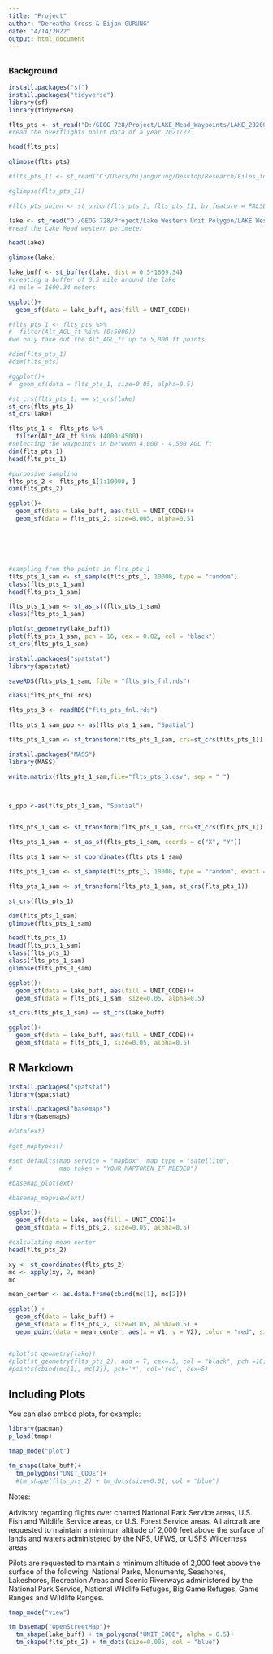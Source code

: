```yaml
---
title: "Project"
author: "Dereatha Cross & Bijan GURUNG"
date: "4/14/2022"
output: html_document
---
```


## {.tabset}
### Background

```r
install.packages("sf")
install.packages("tidyverse")
library(sf)
library(tidyverse)

flts_pts <- st_read("D:/GEOG 728/Project/LAKE_Mead_Waypoints/LAKE_20200816_to_20210930_Pts_clip_UTM11_comb.shp")
#read the overflights point data of a year 2021/22

head(flts_pts)

glimpse(flts_pts)

#flts_pts_II <- st_read("C:/Users/bijangurung/Desktop/Research/Files_for_GEOG728_final/LAKE_20210716_to_20210731_Pts_clip_UTM11.shp")

#glimpse(flts_pts_II)

#flts_pts_union <- st_union(flts_pts_I, flts_pts_II, by_feature = FALSE)

lake <- st_read("D:/GEOG 728/Project/Lake Western Unit Polygon/LAKE Western Unit Perimeter Polygon.shp")
#read the Lake Mead western perimeter 

head(lake)

glimpse(lake)

lake_buff <- st_buffer(lake, dist = 0.5*1609.34)
#creating a buffer of 0.5 mile around the lake
#1 mile = 1609.34 meters

ggplot()+
  geom_sf(data = lake_buff, aes(fill = UNIT_CODE))

#flts_pts_1 <- flts_pts %>%
#  filter(Alt_AGL_ft %in% (0:5000))
#we only take out the Alt_AGL_ft up to 5,000 ft points

#dim(flts_pts_1)
#dim(flts_pts)

#ggplot()+
#  geom_sf(data = flts_pts_1, size=0.05, alpha=0.5)

#st_crs(flts_pts_1) == st_crs(lake)
st_crs(flts_pts_1)
st_crs(lake)

flts_pts_1 <- flts_pts %>%
  filter(Alt_AGL_ft %in% (4000:4500))
#selecting the waypoints in between 4,000 - 4,500 AGL ft
dim(flts_pts_1)
head(flts_pts_1)

#purposive sampling
flts_pts_2 <- flts_pts_1[1:10000, ]
dim(flts_pts_2)

ggplot()+
  geom_sf(data = lake_buff, aes(fill = UNIT_CODE))+
  geom_sf(data = flts_pts_2, size=0.005, alpha=0.5)






#sampling from the points in flts_pts_1
flts_pts_1_sam <- st_sample(flts_pts_1, 10000, type = "random")
class(flts_pts_1_sam)
head(flts_pts_1_sam)

flts_pts_1_sam <- st_as_sf(flts_pts_1_sam)
class(flts_pts_1_sam)

plot(st_geometry(lake_buff))
plot(flts_pts_1_sam, pch = 16, cex = 0.02, col = "black")
st_crs(flts_pts_1_sam)

install.packages("spatstat")
library(spatstat)

saveRDS(flts_pts_1_sam, file = "flts_pts_fnl.rds")

class(flts_pts_fnl.rds)

flts_pts_3 <- readRDS("flts_pts_fnl.rds")

flts_pts_1_sam_ppp <- as(flts_pts_1_sam, "Spatial")

flts_pts_1_sam <- st_transform(flts_pts_1_sam, crs=st_crs(flts_pts_1))

install.packages("MASS")
library(MASS)

write.matrix(flts_pts_1_sam,file="flts_pts_3.csv", sep = " ")



s_ppp <-as(flts_pts_1_sam, "Spatial")


flts_pts_1_sam <- st_transform(flts_pts_1_sam, crs=st_crs(flts_pts_1))

flts_pts_1_sam <- st_as_sf(flts_pts_1_sam, coords = c("X", "Y"))

flts_pts_1_sam <- st_coordinates(flts_pts_1_sam)

flts_pts_1_sam <- st_sample(flts_pts_1, 10000, type = "random", exact = TRUE)

flts_pts_1_sam <- st_transform(flts_pts_1_sam, st_crs(flts_pts_1))

st_crs(flts_pts_1)

dim(flts_pts_1_sam)
glimpse(flts_pts_1_sam)

head(flts_pts_1)
head(flts_pts_1_sam)
class(flts_pts_1)
class(flts_pts_1_sam)
glimpse(flts_pts_1_sam)

ggplot()+
  geom_sf(data = lake_buff, aes(fill = UNIT_CODE))+
  geom_sf(data = flts_pts_1_sam, size=0.05, alpha=0.5)

st_crs(flts_pts_1_sam) == st_crs(lake_buff)

ggplot()+
  geom_sf(data = lake_buff, aes(fill = UNIT_CODE))+
  geom_sf(data = flts_pts_1, size=0.05, alpha=0.5)
```

## R Markdown


```r
install.packages("spatstat")
library(spatstat)

install.packages("basemaps")
library(basemaps)

#data(ext)

#get_maptypes()

#set_defaults(map_service = "mapbox", map_type = "satellite",
#             map_token = "YOUR_MAPTOKEN_IF_NEEDED")

#basemap_plot(ext)

#basemap_mapview(ext)

ggplot()+
  geom_sf(data = lake, aes(fill = UNIT_CODE))+
  geom_sf(data = flts_pts_2, size=0.05, alpha=0.5)

#calculating mean center 
head(flts_pts_2)

xy <- st_coordinates(flts_pts_2)
mc <- apply(xy, 2, mean)
mc

mean_center <- as.data.frame(cbind(mc[1], mc[2]))

ggplot() +
  geom_sf(data = lake_buff) +
  geom_sf(data = flts_pts_2, size=0.05, alpha=0.5) +
  geom_point(data = mean_center, aes(x = V1, y = V2), color = "red", size = 2)


#plot(st_geometry(lake))
#plot(st_geometry(flts_pts_2), add = T, cex=.5, col = "black", pch =16)
#points(cbind(mc[1], mc[2]), pch='*', col='red', cex=5)
```

## Including Plots

You can also embed plots, for example:

```r
library(pacman)
p_load(tmap)

tmap_mode("plot")

tm_shape(lake_buff)+
  tm_polygons("UNIT_CODE")+
  #tm_shape(flts_pts_2) + tm_dots(size=0.01, col = "blue")
```

Notes:

Advisory regarding flights over charted National Park Service areas, U.S. Fish and Wildlife Service areas, or U.S. Forest Service areas. All aircraft are requested to maintain a minimum altitude of 2,000 feet above the surface of lands and waters administered by the NPS, UFWS, or USFS Wilderness areas.

Pilots are requested to maintain a minimum altitude of 2,000 feet above the surface of the following: National Parks, Monuments, Seashores, Lakeshores, Recreation Areas and Scenic Riverways administered by the National Park Service, National Wildlife Refuges, Big Game Refuges, Game Ranges and Wildlife Ranges.

```r
tmap_mode("view")

tm_basemap("OpenStreetMap")+
  tm_shape(lake_buff) + tm_polygons("UNIT_CODE", alpha = 0.5)+
  tm_shape(flts_pts_2) + tm_dots(size=0.005, col = "blue")
```


```r

```

